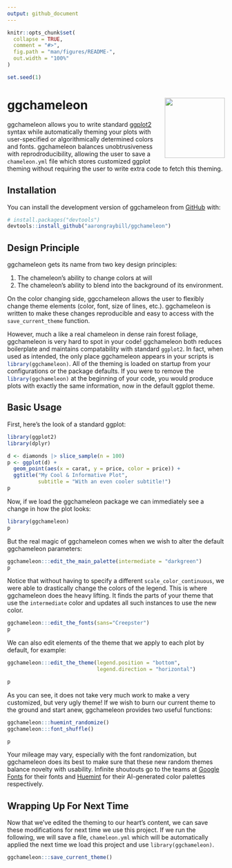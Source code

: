 ```yaml
---
output: github_document
---
```


<!-- README.md is generated from README.Rmd. Please edit that file -->

```r
knitr::opts_chunk$set(
  collapse = TRUE,
  comment = "#>",
  fig.path = "man/figures/README-",
  out.width = "100%"
)

set.seed(1)
```

# ggchameleon <img src="man/figures/logo.svg" align="right" height="139"/>

<!-- badges: start -->

<!-- badges: end -->

ggchameleon allows you to write standard [ggplot2](https://cran.r-project.org/web/packages/ggplot2/index.html) syntax while automatically theming your plots with user-specified or algorithmically determined colors and fonts. ggchameleon balances unobtrusiveness with reprodroducibility, allowing the user to save a `chameleon.yml` file which stores customized ggplot theming without requiring the user to write extra code to fetch this theming.

## Installation

You can install the development version of ggchameleon from [GitHub](https://github.com/) with:

``` r
# install.packages("devtools")
devtools::install_github("aarongraybill/ggchameleon")
```

## Design Principle

ggchameleon gets its name from two key design principles:

1.  The chameleon's ability to change colors at will
2.  The chameleon's ability to blend into the background of its environment.

On the color changing side, ggcchameleon allows the user to flexibly change theme elements (color, font, size of lines, etc.). ggchameleon is written to make these changes reproducible and easy to access with the `save_current_theme` function.

However, much a like a real chameleon in dense rain forest foliage, ggchameleon is very hard to spot in your code! ggchameleon both reduces boilerplate and maintains compatability with standard `ggplot2`. In fact, when used as intended, the only place ggchameleon appears in your scripts is `library(ggchameleon)`{.R}. All of the theming is loaded on startup from your configurations or the package defaults. If you were to remove the `library(ggchameleon)`{.R} at the beginning of your code, you would produce plots with exactly the same information, now in the default ggplot theme.

## Basic Usage

First, here's the look of a standard ggplot:

```r
library(ggplot2)
library(dplyr)

d <- diamonds |> slice_sample(n = 100)
p <- ggplot(d) +
  geom_point(aes(x = carat, y = price, color = price)) +
  ggtitle("My Cool & Informative Plot",
          subtitle = "With an even cooler subtitle!")
p
```

Now, if we load the ggchameleon package we can immediately see a change in how the plot looks:

```r
library(ggchameleon)
p
```

But the real magic of ggchameleon comes when we wish to alter the default ggchameleon parameters:

```r
ggchameleon:::edit_the_main_palette(intermediate = "darkgreen")
p
```

Notice that without having to specify a different `scale_color_continuous`, we were able to drastically change the colors of the legend. This is where ggchameleon does the heavy lifting. It finds the parts of your theme that use the `intermediate` color and updates all such instances to use the new color.

```r
ggchameleon:::edit_the_fonts(sans="Creepster")
p
```

We can also edit elements of the theme that we apply to each plot by default, for example:

```r
ggchameleon:::edit_the_theme(legend.position = "bottom",
                             legend.direction = "horizontal")

p
```

As you can see, it does not take very much work to make a very customized, but very ugly theme! If we wish to burn our current theme to the ground and start anew, ggchameleon provides two useful functions:

```r
ggchameleon:::huemint_randomize()
ggchameleon:::font_shuffle()

p
```

Your mileage may vary, especially with the font randomization, but ggchameleon does its best to make sure that these new random themes balance novelty with usability. Infinite shoutouts go to the teams at [Google Fonts](https://fonts.google.com/) for their fonts and [Huemint](https://huemint.com/) for their AI-generated color palettes respectively.

## Wrapping Up For Next Time

Now that we've edited the theming to our heart's content, we can save these modifications for next time we use this project. If we run the following, we will save a file, `chameleon.yml` which will be automatically applied the next time we load this project and use `library(ggchameleon)`.

```r
ggchameleon:::save_current_theme()
```
